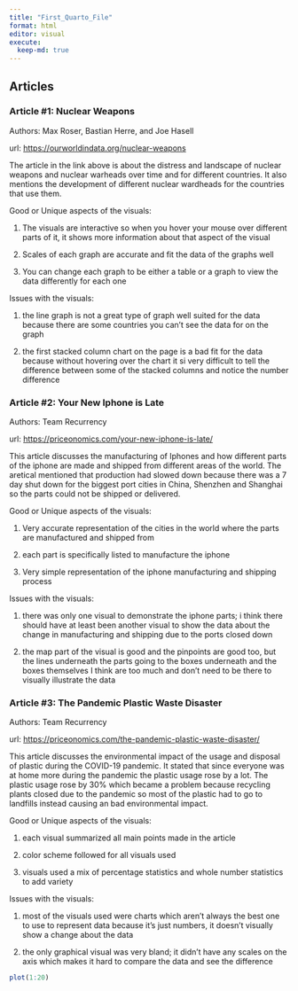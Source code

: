 ```yaml
---
title: "First_Quarto_File"
format: html
editor: visual
execute: 
  keep-md: true
---
```


## Articles

### Article #1: Nuclear Weapons

Authors: Max Roser, Bastian Herre, and Joe Hasell

url: <https://ourworldindata.org/nuclear-weapons>

The article in the link above is about the distress and landscape of nuclear weapons and nuclear warheads over time and for different countries. It also mentions the development of different nuclear wardheads for the countries that use them. 

Good or Unique aspects of the visuals:

1. The visuals are interactive so when you hover your mouse over different parts of it, it shows more information about that aspect of the visual

2. Scales of each graph are accurate and fit the data of the graphs well

3. You can change each graph to be either a table or a graph to view the data differently for each one

Issues with the visuals:

1. the line graph is not a great type of graph well suited for the data because there are some countries you can't see the data for on the graph

2. the first stacked column chart on the page is a bad fit for the data because without hovering over the chart it si very difficult to tell the difference between some of the stacked columns and notice the number difference


### Article #2: Your New Iphone is Late

Authors: Team Recurrency

url: <https://priceonomics.com/your-new-iphone-is-late/>

This article discusses the manufacturing of Iphones and how different parts of the iphone are made and shipped from different areas of the world. The aretical mentioned that production had slowed down because there was a 7 day shut down for the biggest port cities in China, Shenzhen and Shanghai so the parts could not be shipped or delivered. 

Good or Unique aspects of the visuals:

1. Very accurate representation of the cities in the world where the parts are manufactured and shipped from

2. each part is specifically listed to manufacture the iphone

3. Very simple representation of the iphone manufacturing and shipping process

Issues with the visuals:

1. there was only one visual to demonstrate the iphone parts; i think there should have at least been another visual to show the data about the change in manufacturing and shipping due to the ports closed down

2. the map part of the visual is good and the pinpoints are good too, but the lines underneath the parts going to the boxes underneath and the boxes themselves I think are too much and don't need to be there to visually illustrate the data


### Article #3: The Pandemic Plastic Waste Disaster

Authors: Team Recurrency

url: <https://priceonomics.com/the-pandemic-plastic-waste-disaster/>

This article discusses the environmental impact of the usage and disposal of plastic during the COVID-19 pandemic. It stated that since everyone was at home more during the pandemic the plastic usage rose by a lot. The plastic usage rose by 30% which became a problem because recycling plants closed due to the pandemic so most of the plastic had to go to landfills instead causing an bad environmental impact.

Good or Unique aspects of the visuals:

1. each visual summarized all main points made in the article

2. color scheme followed for all visuals used

3. visuals used a mix of percentage statistics and whole number statistics to add variety

Issues with the visuals:

1. most of the visuals used were charts which aren't always the best one to use to represent data because it's just numbers, it doesn't visually show a change about the data

2. the only graphical visual was very bland; it didn't have any scales on the axis which makes it hard to compare the data and see the difference

```r
plot(1:20)
```


